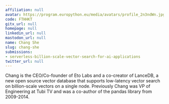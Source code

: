 ```yaml
---
affiliation: null
avatar: https://program.europython.eu/media/avatars/profile_2n3ndWn.jpg
code: FTHHKT
gitx_url: null
homepage: null
linkedin_url: null
mastodon_url: null
name: Chang She
slug: chang-she
submissions:
- serverless-billion-scale-vector-search-for-ai-applications
twitter_url: null
---
```


Chang is the CEO/Co-founder of Eto Labs and a co-creator of LanceDB, a new open source vector database that supports low-latency vector search on billion-scale vectors on a single node. Previously Chang was VP of Engineering at Tubi TV and was a co-author of the pandas library from 2009-2014.
